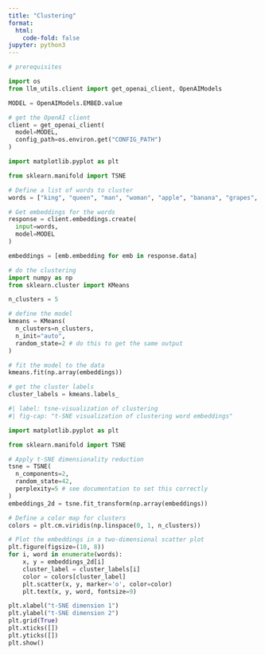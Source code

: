 ```yaml
---
title: "Clustering"
format:
  html:
    code-fold: false
jupyter: python3
---
```


```python
# prerequisites

import os
from llm_utils.client import get_openai_client, OpenAIModels

MODEL = OpenAIModels.EMBED.value

# get the OpenAI client
client = get_openai_client(
  model=MODEL,
  config_path=os.environ.get("CONFIG_PATH")
)

```

```python
import matplotlib.pyplot as plt

from sklearn.manifold import TSNE

```



```python
# Define a list of words to cluster
words = ["king", "queen", "man", "woman", "apple", "banana", "grapes", "cat", "dog", "happy", "sad"]

# Get embeddings for the words
response = client.embeddings.create(
  input=words,
  model=MODEL
)

embeddings = [emb.embedding for emb in response.data]
```


```python
# do the clustering
import numpy as np
from sklearn.cluster import KMeans

n_clusters = 5

# define the model
kmeans = KMeans(
  n_clusters=n_clusters,
  n_init="auto",
  random_state=2 # do this to get the same output
)

# fit the model to the data
kmeans.fit(np.array(embeddings))

# get the cluster labels
cluster_labels = kmeans.labels_
```


```python
#| label: tsne-visualization of clustering
#| fig-cap: "t-SNE visualization of clustering word embeddings"

import matplotlib.pyplot as plt

from sklearn.manifold import TSNE

# Apply t-SNE dimensionality reduction
tsne = TSNE(
  n_components=2, 
  random_state=42,
  perplexity=5 # see documentation to set this correctly
)
embeddings_2d = tsne.fit_transform(np.array(embeddings))

# Define a color map for clusters
colors = plt.cm.viridis(np.linspace(0, 1, n_clusters))

# Plot the embeddings in a two-dimensional scatter plot
plt.figure(figsize=(10, 8))
for i, word in enumerate(words):
    x, y = embeddings_2d[i]
    cluster_label = cluster_labels[i]
    color = colors[cluster_label]
    plt.scatter(x, y, marker='o', color=color)
    plt.text(x, y, word, fontsize=9)

plt.xlabel("t-SNE dimension 1")
plt.ylabel("t-SNE dimension 2")
plt.grid(True)
plt.xticks([])
plt.yticks([])
plt.show()

```
